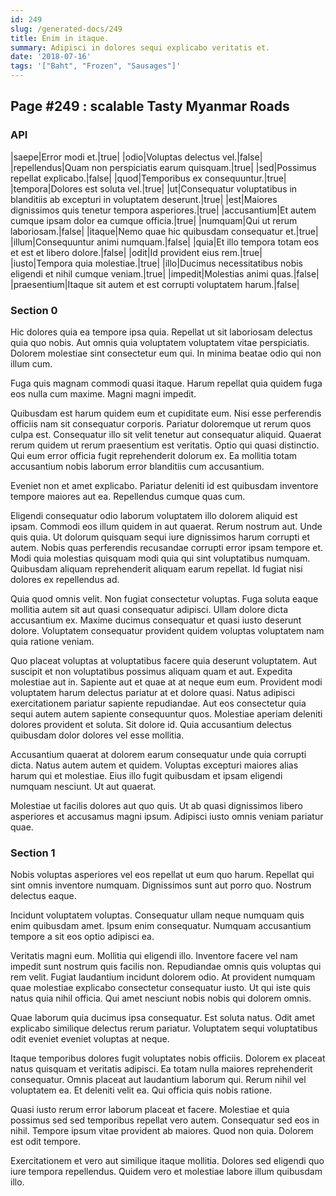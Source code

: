 ```yaml
---
id: 249
slug: /generated-docs/249
title: Enim in itaque.
summary: Adipisci in dolores sequi explicabo veritatis et.
date: '2018-07-16'
tags: '["Baht", "Frozen", "Sausages"]'
---
```


## Page #249 : scalable Tasty Myanmar Roads
### API

|saepe|Error modi et.|true|
|odio|Voluptas delectus vel.|false|
|repellendus|Quam non perspiciatis earum quisquam.|true|
|sed|Possimus repellat explicabo.|false|
|quod|Temporibus ex consequuntur.|true|
|tempora|Dolores est soluta vel.|true|
|ut|Consequatur voluptatibus in blanditiis ab excepturi in voluptatem deserunt.|true|
|est|Maiores dignissimos quis tenetur tempora asperiores.|true|
|accusantium|Et autem cumque ipsam dolor ea cumque officia.|true|
|numquam|Qui ut rerum laboriosam.|false|
|itaque|Nemo quae hic quibusdam consequatur et.|true|
|illum|Consequuntur animi numquam.|false|
|quia|Et illo tempora totam eos et est et libero dolore.|false|
|odit|Id provident eius rem.|true|
|iusto|Tempora quia molestiae.|true|
|illo|Ducimus necessitatibus nobis eligendi et nihil cumque veniam.|true|
|impedit|Molestias animi quas.|false|
|praesentium|Itaque sit autem et est corrupti voluptatem harum.|false|




### Section 0
Hic dolores quia ea tempore ipsa quia. Repellat ut sit laboriosam delectus quia quo nobis. Aut omnis quia voluptatem voluptatem vitae perspiciatis. Dolorem molestiae sint consectetur eum qui. In minima beatae odio qui non illum cum.
 Fuga quis magnam commodi quasi itaque. Harum repellat quia quidem fuga eos nulla cum maxime. Magni magni impedit.
 Quibusdam est harum quidem eum et cupiditate eum. Nisi esse perferendis officiis nam sit consequatur corporis. Pariatur doloremque ut rerum quos culpa est. Consequatur illo sit velit tenetur aut consequatur aliquid. Quaerat rerum quidem ut rerum praesentium est veritatis.
Optio qui quasi distinctio. Qui eum error officia fugit reprehenderit dolorum ex. Ea mollitia totam accusantium nobis laborum error blanditiis cum accusantium.
 Eveniet non et amet explicabo. Pariatur deleniti id est quibusdam inventore tempore maiores aut ea. Repellendus cumque quas cum.
 Eligendi consequatur odio laborum voluptatem illo dolorem aliquid est ipsam. Commodi eos illum quidem in aut quaerat. Rerum nostrum aut.
Unde quis quia. Ut dolorum quisquam sequi iure dignissimos harum corrupti et autem. Nobis quas perferendis recusandae corrupti error ipsam tempore et. Modi quia molestias quisquam modi quia qui sint voluptatibus numquam. Quibusdam aliquam reprehenderit aliquam earum repellat. Id fugiat nisi dolores ex repellendus ad.
 Quia quod omnis velit. Non fugiat consectetur voluptas. Fuga soluta eaque mollitia autem sit aut quasi consequatur adipisci. Ullam dolore dicta accusantium ex. Maxime ducimus consequatur et quasi iusto deserunt dolore. Voluptatem consequatur provident quidem voluptas voluptatem nam quia ratione veniam.
 Quo placeat voluptas at voluptatibus facere quia deserunt voluptatem. Aut suscipit et non voluptatibus possimus aliquam quam et aut. Expedita molestiae aut in. Sapiente aut et quae at at neque eum eum.
Provident modi voluptatem harum delectus pariatur at et dolore quasi. Natus adipisci exercitationem pariatur sapiente repudiandae. Aut eos consectetur quia sequi autem autem sapiente consequuntur quos. Molestiae aperiam deleniti dolores provident et soluta. Sit dolore id. Quia accusantium delectus quibusdam dolor dolores vel esse mollitia.
 Accusantium quaerat at dolorem earum consequatur unde quia corrupti dicta. Natus autem autem et quidem. Voluptas excepturi maiores alias harum qui et molestiae. Eius illo fugit quibusdam et ipsam eligendi numquam nesciunt. Ut aut quaerat.
 Molestiae ut facilis dolores aut quo quis. Ut ab quasi dignissimos libero asperiores et accusamus magni ipsum. Adipisci iusto omnis veniam pariatur quae.
### Section 1
Nobis voluptas asperiores vel eos repellat ut eum quo harum. Repellat qui sint omnis inventore numquam. Dignissimos sunt aut porro quo. Nostrum delectus eaque.
 Incidunt voluptatem voluptas. Consequatur ullam neque numquam quis enim quibusdam amet. Ipsum enim consequatur. Numquam accusantium tempore a sit eos optio adipisci ea.
 Veritatis magni eum. Mollitia qui eligendi illo. Inventore facere vel nam impedit sunt nostrum quis facilis non. Repudiandae omnis quis voluptas qui rem velit. Fugiat laudantium incidunt dolorem odio.
At provident numquam quae molestiae explicabo consectetur consequatur iusto. Ut qui iste quis natus quia nihil officia. Qui amet nesciunt nobis nobis qui dolorem omnis.
 Quae laborum quia ducimus ipsa consequatur. Est soluta natus. Odit amet explicabo similique delectus rerum pariatur. Voluptatem sequi voluptatibus odit eveniet eveniet voluptas at neque.
 Itaque temporibus dolores fugit voluptates nobis officiis. Dolorem ex placeat natus quisquam et veritatis adipisci. Ea totam nulla maiores reprehenderit consequatur. Omnis placeat aut laudantium laborum qui.
Rerum nihil vel voluptatem ea. Et deleniti velit ea. Qui officia quis nobis ratione.
 Quasi iusto rerum error laborum placeat et facere. Molestiae et quia possimus sed sed temporibus repellat vero autem. Consequatur sed eos in nihil. Tempore ipsum vitae provident ab maiores. Quod non quia. Dolorem est odit tempore.
 Exercitationem et vero aut similique itaque mollitia. Dolores sed eligendi quo iure tempora repellendus. Quidem vero et molestiae labore illum quibusdam illo.
